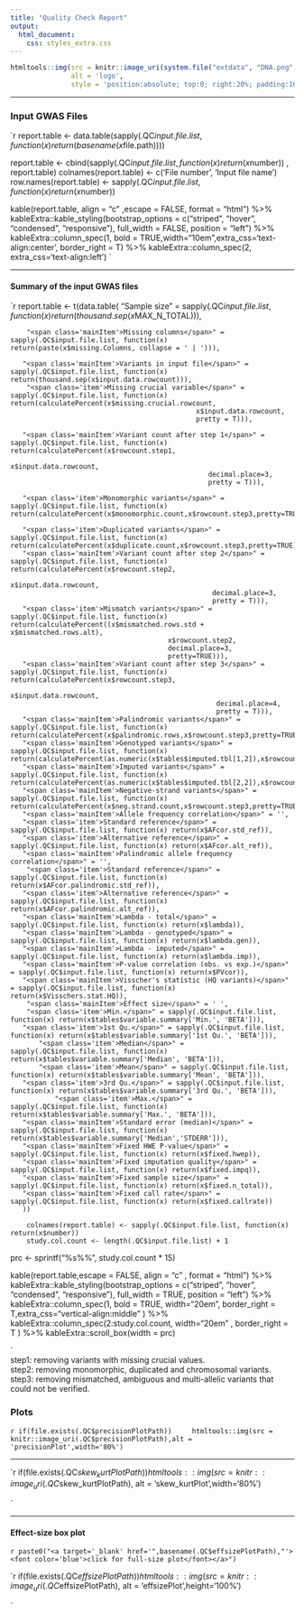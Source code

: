 ---
title: "Quality Check Report"
output:
  html_document:
    css: styles_extra.css
---

<style>
.main-container {
    max-width: 90%;
    margin-left: auto;
    margin-right: auto;
}
</style>


```{r, echo=FALSE}
htmltools::img(src = knitr::image_uri(system.file("extdata", "DNA.png", package = "GWASinspector")), 
               alt = 'logo', 
               style = 'position:absolute; top:0; right:20%; padding:10px;')
```

***



<h3 class="header1">Input GWAS Files</h3>



`r  report.table <- data.table(sapply(.QC$input.file.list, 
                                  function(x) 
                                    return(basename(x$file.path))))
                                    
  report.table <- cbind(sapply(.QC$input.file.list, function(x) return(x$number)) , report.table)
  colnames(report.table) <- c('File number', 'Input file name')
  row.names(report.table) <- sapply(.QC$input.file.list, function(x) return(x$number))

kable(report.table, align = "c" ,escape = FALSE, format = "html") %>% 
kableExtra::kable_styling(bootstrap_options = c("striped", "hover", "condensed", "responsive"), 
full_width = FALSE, 
position = "left") %>%
kableExtra::column_spec(1, bold = TRUE,width="10em",extra_css='text-align:center', border_right = T) %>%
kableExtra::column_spec(2, extra_css='text-align:left')
`

***

<h4 class="header2">Summary of the input GWAS files</h4>

`r report.table <- t(data.table(
       "<span class='mainItem'>Sample size</span>" = sapply(.QC$input.file.list, function(x) return(thousand.sep(x$MAX_N_TOTAL))),
	   
	    "<span class='mainItem'>Missing columns</span>" = sapply(.QC$input.file.list, function(x) return(paste(x$missing.Columns, collapse = ' | '))), 
		
       "<span class='mainItem'>Variants in input file</span>" = sapply(.QC$input.file.list, function(x) return(thousand.sep(x$input.data.rowcount))), 
		"<span class='item'>Missing crucial variable</span>" = sapply(.QC$input.file.list, function(x) return(calculatePercent(x$missing.crucial.rowcount,
                                                  x$input.data.rowcount,
                                                  pretty = T))),
												  
       "<span class='mainItem'>Variant count after step 1</span>" = sapply(.QC$input.file.list, function(x) return(calculatePercent(x$rowcount.step1,
                                                     x$input.data.rowcount,
                                                     decimal.place=3,
                                                     pretty = T))),
													 
	   "<span class='item'>Monomorphic variants</span>" = sapply(.QC$input.file.list, function(x) return(calculatePercent(x$monomorphic.count,x$rowcount.step3,pretty=TRUE))),
	   
       "<span class='item'>Duplicated variants</span>" = sapply(.QC$input.file.list, function(x) return(calculatePercent(x$duplicate.count,x$rowcount.step3,pretty=TRUE))),
	   "<span class='mainItem'>Variant count after step 2</span>" = sapply(.QC$input.file.list, function(x) return(calculatePercent(x$rowcount.step2,
                                                      x$input.data.rowcount,
                                                      decimal.place=3,
                                                      pretty = T))),
	   "<span class='item'>Mismatch variants</span>" = sapply(.QC$input.file.list, function(x) return(calculatePercent((x$mismatched.rows.std + x$mismatched.rows.alt),
                                           x$rowcount.step2,
                                           decimal.place=3,
                                           pretty=TRUE))),
	   "<span class='mainItem'>Variant count after step 3</span>" = sapply(.QC$input.file.list, function(x) return(calculatePercent(x$rowcount.step3,
                                                       x$input.data.rowcount,
                                                       decimal.place=4,
                                                       pretty = T))),
	   "<span class='mainItem'>Palindromic variants</span>" = sapply(.QC$input.file.list, function(x) return(calculatePercent(x$palindromic.rows,x$rowcount.step3,pretty=TRUE))),
       "<span class='mainItem'>Genotyped variants</span>" = sapply(.QC$input.file.list, function(x) return(calculatePercent(as.numeric(x$tables$imputed.tbl[1,2]),x$rowcount.step3,pretty=TRUE))),
       "<span class='mainItem'>Imputed variants</span>" = sapply(.QC$input.file.list, function(x) return(calculatePercent(as.numeric(x$tables$imputed.tbl[2,2]),x$rowcount.step3,pretty=TRUE))),
       "<span class='mainItem'>Negative-strand variants</span>" = sapply(.QC$input.file.list, function(x) return(calculatePercent(x$neg.strand.count,x$rowcount.step3,pretty=TRUE))),
	   "<span class='mainItem'>Allele frequency correlation</span>" = '',
	   "<span class='item'>Standard reference</span>" = sapply(.QC$input.file.list, function(x) return(x$AFcor.std_ref)),
	   "<span class='item'>Alternative reference</span>" = sapply(.QC$input.file.list, function(x) return(x$AFcor.alt_ref)),
       "<span class='mainItem'>Palindromic allele frequency correlation</span>" = '',
        "<span class='item'>Standard reference</span>" = sapply(.QC$input.file.list, function(x) return(x$AFcor.palindromic.std_ref)),
       "<span class='item'>Alternative reference</span>" = sapply(.QC$input.file.list, function(x) return(x$AFcor.palindromic.alt_ref)),
       "<span class='mainItem'>Lambda - total</span>" = sapply(.QC$input.file.list, function(x) return(x$lambda)),
       "<span class='mainItem'>Lambda - genotyped</span>" = sapply(.QC$input.file.list, function(x) return(x$lambda.gen)),
       "<span class='mainItem'>Lambda - imputed</span>" = sapply(.QC$input.file.list, function(x) return(x$lambda.imp)),
	   "<span class='mainItem'>P-value correlation (obs. vs exp.)</span>" = sapply(.QC$input.file.list, function(x) return(x$PVcor)),
       "<span class='mainItem'>Visscher's statistic (HQ variants)</span>" = sapply(.QC$input.file.list, function(x) return(x$Visschers.stat.HQ)),
        "<span class='mainItem'>Effect size</span>" = ' ',
        "<span class='item'>Min.</span>" = sapply(.QC$input.file.list, function(x) return(x$tables$variable.summary['Min.', 'BETA'])),
	   "<span class='item'>1st Qu.</span>" = sapply(.QC$input.file.list, function(x) return(x$tables$variable.summary['1st Qu.', 'BETA'])),
    	   "<span class='item'>Median</span>" = sapply(.QC$input.file.list, function(x) return(x$tables$variable.summary['Median', 'BETA'])),
	   	   "<span class='item'>Mean</span>" = sapply(.QC$input.file.list, function(x) return(x$tables$variable.summary['Mean', 'BETA'])),
	   "<span class='item'>3rd Qu.</span>" = sapply(.QC$input.file.list, function(x) return(x$tables$variable.summary['3rd Qu.', 'BETA'])),
	           "<span class='item'>Max.</span>" = sapply(.QC$input.file.list, function(x) return(x$tables$variable.summary['Max.', 'BETA'])),
	   "<span class='mainItem'>Standard error (median)</span>" = sapply(.QC$input.file.list, function(x) return(x$tables$variable.summary['Median','STDERR'])),
       "<span class='mainItem'>Fixed HWE P-value</span>" = sapply(.QC$input.file.list, function(x) return(x$fixed.hwep)),
	   "<span class='mainItem'>Fixed imputation quality</span>" = sapply(.QC$input.file.list, function(x) return(x$fixed.impq)),
	   "<span class='mainItem'>Fixed sample size</span>" = sapply(.QC$input.file.list, function(x) return(x$fixed.n_total)),
	   "<span class='mainItem'>Fixed call rate</span>" = sapply(.QC$input.file.list, function(x) return(x$fixed.callrate))
       ))
      
	    colnames(report.table) <- sapply(.QC$input.file.list, function(x) return(x$number))
		study.col.count <- length(.QC$input.file.list) + 1

prc <-  sprintf("%s%%", study.col.count * 15)	
	
kable(report.table,escape = FALSE, align = "c" , format = "html") %>% 
kableExtra::kable_styling(bootstrap_options = c("striped", "hover", "condensed", "responsive"), 
full_width = TRUE, 
position = "left") %>%
kableExtra::column_spec(1, bold = TRUE, width="20em", border_right = T,extra_css="vertical-align:middle"  ) %>%
kableExtra::column_spec(2:study.col.count, width="20em" , border_right = T ) %>%
kableExtra::scroll_box(width = prc)

`
<br/>
  <div>step1: removing variants with missing crucial values.</div>
  <div>step2: removing monomorphic, duplicated and chromosomal variants.</div>
  <div>step3: removing mismatched, ambiguous and multi-allelic variants that could not be verified.</div>



<h3 class="header1">Plots</h3>

`r if(file.exists(.QC$precisionPlotPath))
	htmltools::img(src = knitr::image_uri(.QC$precisionPlotPath),alt = 'precisionPlot',width='80%')
`


***


`r 
if(file.exists(.QC$skew_kurtPlotPath))
	htmltools::img(src = knitr::image_uri(.QC$skew_kurtPlotPath), 
               alt = 'skew_kurtPlot',width='80%')

`

*** 




<h4 class="header2">Effect-size box plot</h4>
`r paste0("<a target='_blank' href='",basename(.QC$effsizePlotPath),"'><font color='blue'>click for full-size plot</font></a>")`

`r 
if(file.exists(.QC$effsizePlotPath))
	htmltools::img(src = knitr::image_uri(.QC$effsizePlotPath), 
               alt = 'effsizePlot',height='100%')

`
